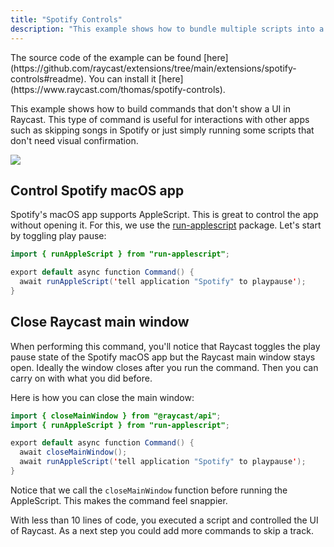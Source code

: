 ```yaml
---
title: "Spotify Controls"
description: "This example shows how to bundle multiple scripts into a single extension."
---
```


<Info>
  The source code of the example can be found
  [here](https://github.com/raycast/extensions/tree/main/extensions/spotify-controls#readme).
  You can install it [here](https://www.raycast.com/thomas/spotify-controls).
</Info>

This example shows how to build commands that don't show a UI in Raycast. This type of command is useful for interactions with other apps such as skipping songs in Spotify or just simply running some scripts that don't need visual confirmation.

<Frame caption="Example: Control the Spotify macOS app from Raycast">
  <img src="/images/examples/example-spotify-controls.png" />
</Frame>

## Control Spotify macOS app

Spotify's macOS app supports AppleScript. This is great to control the app without opening it. For this, we use the [run-applescript](https://www.npmjs.com/package/run-applescript) package. Let's start by toggling play pause:

```java
import { runAppleScript } from "run-applescript";

export default async function Command() {
  await runAppleScript('tell application "Spotify" to playpause');
}
```

## Close Raycast main window

When performing this command, you'll notice that Raycast toggles the play pause state of the Spotify macOS app but the Raycast main window stays open. Ideally the window closes after you run the command. Then you can carry on with what you did before.

Here is how you can close the main window:

```java
import { closeMainWindow } from "@raycast/api";
import { runAppleScript } from "run-applescript";

export default async function Command() {
  await closeMainWindow();
  await runAppleScript('tell application "Spotify" to playpause');
}
```

Notice that we call the `closeMainWindow` function before running the AppleScript. This makes the command feel snappier.

With less than 10 lines of code, you executed a script and controlled the UI of Raycast. As a next step you could add more commands to skip a track.
